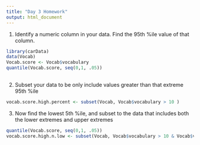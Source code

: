 ```yaml
---
title: "Day 3 Homework"
output: html_document
---
```


1. Identify a numeric column in your data. Find the 95th %ile value of that column.

```r
library(carData)
data(Vocab)
Vocab.score <- Vocab$vocabulary
quantile(Vocab.score, seq(0,1, .05))
         

```

2. Subset your data to be only include values greater than that extreme 95th %ile

```r
vocab.score.high.percent <- subset(Vocab, Vocab$vocabulary > 10 )
```

3. Now find the lowest 5th %ile, and subset to the data that includes both the lower extremes and upper extremes

```r

quantile(Vocab.score, seq(0,1, .05))
vocab.score.high.n.low <- subset(Vocab, Vocab$vocabulary > 10 & Vocab$vocabulary <2 )
```

